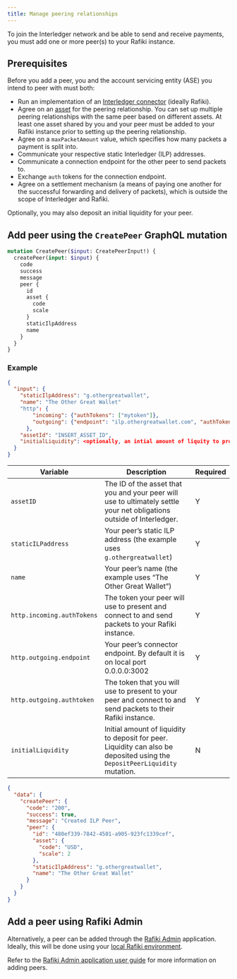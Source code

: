 ```yaml
---
title: Manage peering relationships
---
```



To join the Interledger network and be able to send and receive payments, you must add one or more peer(s) to your Rafiki instance.

## Prerequisites

Before you add a peer, you and the account servicing entity (ASE) you intend to peer with must both:

- Run an implementation of an [Interledger connector](/integration/services/backend-service#interledger-connector) (ideally Rafiki).
- Agree on an [asset](/overview/concepts/accounting#assets) for the peering relationship. You can set up multiple peering relationships with the same peer based on different assets. At least one asset shared by you and your peer must be added to your Rafiki instance prior to setting up the peering relationship.
- Agree on a `maxPacketAmount` value, which specifies how many packets a payment is split into.
- Communicate your respective static <LinkOut href="https://interledger.org/developers/rfcs/ilp-addresses/">Interledger (ILP) addresses</LinkOut>.
- Communicate a connection endpoint for the other peer to send packets to.
- Exchange `auth` tokens for the connection endpoint.
- Agree on a settlement mechanism (a means of paying one another for the successful forwarding and delivery of packets), which is outside the scope of Interledger and Rafiki.

Optionally, you may also deposit an initial liquidity for your peer.

## Add peer using the `CreatePeer` GraphQL mutation

<CodeBlock title="Example CreatePeer Mutation">

```graphql
mutation CreatePeer($input: CreatePeerInput!) {
  createPeer(input: $input) {
    code
    success
    message
    peer {
      id
      asset {
        code
        scale
      }
      staticIlpAddress
      name
    }
  }
}
```

</CodeBlock>

### Example

<CodeBlock title='Example JSON request'>

```json
{
  "input": {
	"staticIlpAddress": "g.othergreatwallet",
	"name": "The Other Great Wallet"
	"http": {
  		"incoming": {"authTokens": ["mytoken"]},
  		"outgoing": {"endpoint": "ilp.othergreatwallet.com", "authToken": "theirtoken"}
	  },
	"assetId": "INSERT_ASSET_ID",
	"initialLiquidity": <optionally, an intial amount of liquity to provision. Liquidity can also be deposited via the `DepositPeerLiquidity`>
  }
}
```

</CodeBlock>

<div class="overflow-table">

| Variable                   | Description                                                                                                                 | Required |
| -------------------------- | --------------------------------------------------------------------------------------------------------------------------- | -------- |
| `assetID`                  | The ID of the asset that you and your peer will use to ultimately settle your net obligations outside of Interledger.       | Y        |
| `staticILPaddress`         | Your peer’s static ILP address (the example uses `g.othergreatwallet`)                                                      | Y        |
| `name`                     | Your peer’s name (the example uses “The Other Great Wallet”)                                                                | Y        |
| `http.incoming.authTokens` | The token your peer will use to present and connect to and send packets to your Rafiki instance.                            | Y        |
| `http.outgoing.endpoint`   | Your peer’s connector endpoint. By default it is on local port 0.0.0.0:3002                                                 | Y        |
| `http.outgoing.authtoken`  | The token that you will use to present to your peer and connect to and send packets to their Rafiki instance.               | Y        |
| `initialLiquidity`         | Initial amount of liquidity to deposit for peer. Liquidity can also be deposited using the `DepositPeerLiquidity` mutation. | N        |

</div>

<CodeBlock title="Example JSON Response">

```json
{
  "data": {
    "createPeer": {
      "code": "200",
      "success": true,
      "message": "Created ILP Peer",
      "peer": {
        "id": "480ef339-7842-4501-a905-923fc1339cef",
        "asset": {
          "code": "USD",
          "scale": 2
        },
        "staticIlpAddress": "g.othergreatwallet",
        "name": "The Other Great Wallet"
      }
    }
  }
}
```

</CodeBlock>

## Add a peer using Rafiki Admin

Alternatively, a peer can be added through the [Rafiki Admin](/admin/admin-user-guide#create-peer) application. Ideally, this will be done using your [local Rafiki environment](/integration/playground/overview/#running-the-local-environment).

Refer to the [Rafiki Admin application user guide](/admin/admin-user-guide/#peers) for more information on adding peers.
